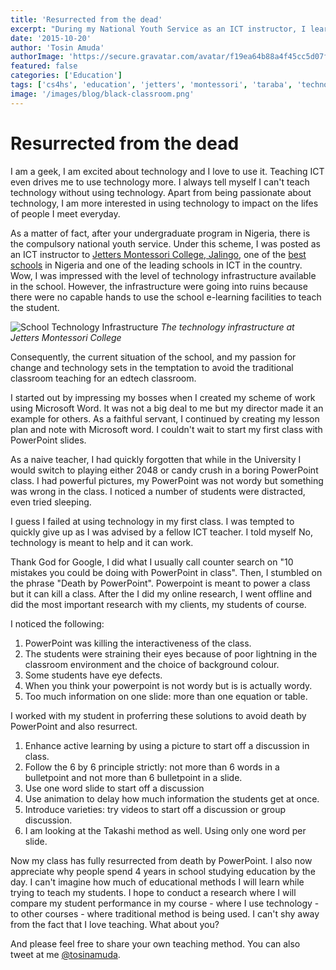 ```yaml
---
title: 'Resurrected from the dead'
excerpt: "During my National Youth Service as an ICT instructor, I learned how PowerPoint can kill classroom engagement. Through research and student feedback, I discovered solutions to avoid 'Death by PowerPoint' and resurrect interactive learning through better presentation techniques."
date: '2015-10-20'
author: 'Tosin Amuda'
authorImage: 'https://secure.gravatar.com/avatar/f19ea64b88a4f45cc5d07f38ba4be48c?s=96&d=mm&r=g'
featured: false
categories: ['Education']
tags: ['cs4hs', 'education', 'jetters', 'montessori', 'taraba', 'technology']
image: '/images/blog/black-classroom.png'
---
```


# Resurrected from the dead

I am a geek, I am excited about technology and I love to use it. Teaching ICT even drives me to use technology more. I always tell myself I can't teach technology without using technology. Apart from being passionate about technology, I am more interested in using technology to impact on the lifes of people I meet everyday.

As a matter of fact, after your undergraduate program in Nigeria, there is the compulsory national youth service. Under this scheme, I was posted as an ICT instructor to [Jetters Montessori College, Jalingo](https://www.facebook.com/pages/jetters-montessori-college/312799712184617?rf=334391576705465), one of the [best schools](http://serveafrica.info/top-60-nigeria-secondary-schools-2014) in Nigeria and one of the leading schools in ICT in the country. Wow, I was impressed with the level of technology infrastructure available in the school. However, the infrastructure were going into ruins because there were no capable hands to use the school e-learning facilities to teach the student.

![School Technology Infrastructure](/images/blog/img_2058-1-1024x768.jpg)
_The technology infrastructure at Jetters Montessori College_

Consequently, the current situation of the school, and my passion for change and technology sets in the temptation to avoid the traditional classroom teaching for an edtech classroom.

I started out by impressing my bosses when I created my scheme of work using Microsoft Word. It was not a big deal to me but my director made it an example for others. As a faithful servant, I continued by creating my lesson plan and note with Microsoft word. I couldn't wait to start my first class with PowerPoint slides.

As a naive teacher, I had quickly forgotten that while in the University I would switch to playing either 2048 or candy crush in a boring PowerPoint class. I had powerful pictures, my PowerPoint was not wordy but something was wrong in the class. I noticed a number of students were distracted, even tried sleeping.

I guess I failed at using technology in my first class. I was tempted to quickly give up as I was advised by a fellow ICT teacher. I told myself No, technology is meant to help and it can work.

Thank God for Google, I did what I usually call counter search on "10 mistakes you could be doing with PowerPoint in class". Then, I stumbled on the phrase "Death by PowerPoint". Powerpoint is meant to power a class but it can kill a class. After the I did my online research, I went offline and did the most important research with my clients, my students of course.

I noticed the following:

1. PowerPoint was killing the interactiveness of the class.
2. The students were straining their eyes because of poor lightning in the classroom environment and the choice of background colour.
3. Some students have eye defects.
4. When you think your powerpoint is not wordy but is is actually wordy.
5. Too much information on one slide: more than one equation or table.

I worked with my student in proferring these solutions to avoid death by PowerPoint and also resurrect.

1. Enhance active learning by using a picture to start off a discussion in class.
2. Follow the 6 by 6 principle strictly: not more than 6 words in a bulletpoint and not more than 6 bulletpoint in a slide.
3. Use one word slide to start off a discussion
4. Use animation to delay how much information the students get at once.
5. Introduce varieties: try videos to start off a discussion or group discussion.
6. I am looking at the Takashi method as well. Using only one word per slide.

Now my class has fully resurrected from death by PowerPoint. I also now appreciate why people spend 4 years in school studying education by the day. I can't imagine how much of educational methods I will learn while trying to teach my students. I hope to conduct a research where I will compare my student performance in my course - where I use technology - to other courses - where traditional method is being used. I can't shy away from the fact that I love teaching. What about you?

And please feel free to share your own teaching method. You can also tweet at me [@tosinamuda](http://www.twitter.com/tosinamuda).
